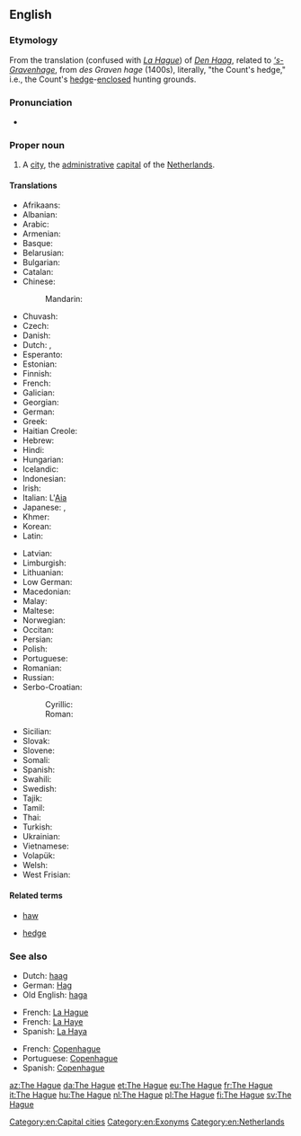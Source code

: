 {{also|hague}}
==English==
{{wikipedia}}

===Etymology===
From the {{etyl|fr|en}} translation (confused with ''[[w:La Hague|La Hague]]'') of {{etyl|nl|en}} ''[[Den Haag]]'', related to '' [['s-Gravenhage]]'', from ''des Graven hage'' (1400s), literally, "the Count's hedge," i.e., the Count's [[hedge]]-[[enclose]]d hunting grounds. <!--Originally ''Die Hage'', as first attested in 1242, akin to Old English {{m|ang|haga||hedge, hawthorn}}. ? -->

===Pronunciation===
* {{a|UK}} {{IPA|/ðə ˈheɪɡ/|lang=en}}

===Proper noun===
{{en-proper noun}}

# A [[city]], the [[administrative]] [[capital]] of the [[The Netherlands|Netherlands]].

====Translations====
{{trans-top|Dutch city}}
* Afrikaans: {{t|af|Den Haag}}
* Albanian: {{t|sq|Haga}}
* Arabic: {{t|ar|لَاهَاي|m}}
* Armenian: {{t|hy|Հաագա}}
* Basque: {{t+|eu|Haga}}
* Belarusian: {{t|be|Гаага|f|tr=Haáha}}
* Bulgarian: {{t+|bg|Хага|f|tr=Hága}}
* Catalan: {{t|ca|la Haia|f}}
* Chinese:
*: Mandarin: {{t+|cmn|海牙|tr=Hǎiyá|sc=Hani}}
* Chuvash: {{t|cv|Гаага}}
* Czech: {{t+|cs|Haag|m}}
* Danish: {{t|da|Haag}}
* Dutch: {{t+|nl|Den Haag}}, {{t+|nl|'s-Gravenhage}}
* Esperanto: {{t|eo|Hago}}
* Estonian: {{t+|et|Haag}}
* Finnish: {{t+|fi|Haag}}
* French: {{t+|fr|La Haye|f}}
* Galician: {{t|gl|A Haia|f}}
* Georgian: {{t|ka|ჰააგა}}
* German: {{t+|de|Den Haag|m}}
* Greek: {{t+|el|Χάγη|f}}
* Haitian Creole: {{t|ht|Layè}}
* Hebrew: {{t|he|האג|tr=hag}}
* Hindi: {{t|hi|हेग|tr=hēg}}
* Hungarian: {{t+|hu|Hága}}
* Icelandic: {{t|is|Haag}}
* Indonesian: {{t|id|Den Haag}}
* Irish: {{t|ga|Háig|f|alt=an Háig}}
* Italian: L'[[Aia]] {{g|f}}
* Japanese: {{t|ja|ハーグ|tr=Hāgu}}, {{t|ja|デン・ハーグ|tr=Den-Hāgu}}
* Khmer: {{t|km|ទីក្រុង​ហេគ|tr=tii krong heek|sc=Khmr}}
* Korean: {{t|ko|헤이그|tr=Heigeu|sc=Hang}}
* Latin: {{t|la|Haga|f}}
{{trans-mid}}
* Latvian: {{t|lv|Hāga}}
* Limburgish: {{t|li|D'n Haog}}
* Lithuanian: {{t|lt|Haga}}
* Low German: {{t|nds|N Heeg}}
* Macedonian: {{t|mk|Хаг|m|tr=Hag}}
* Malay: {{t|ms|Den Haag}}
* Maltese: {{t|mt|Il-Hague|m}}
* Norwegian: {{t|no|Haag}}
* Occitan: {{t|oc|L'Aia|f}}
* Persian: {{t|fa|لاهه|tr=Lâhe}}
* Polish: {{t+|pl|Haga|f}}
* Portuguese: {{t|pt|Haia|f}}
* Romanian: {{t+|ro|Haga}}
* Russian: {{t|ru|Гаага|f|tr=Gaága}}
* Serbo-Croatian:
*: Cyrillic: {{t|sh|Ха̑г|m|sc=Cyrl}}
*: Roman: {{t|sh|Hȃg|m}}
* Sicilian: {{t|scn|L'Aia|f}}
* Slovak: {{t|sk|Haag|m}}
* Slovene: {{t+|sl|Haag|m}}
* Somali: {{t|so|Den Haag}}
* Spanish: {{t+|es|La Haya|f}}
* Swahili: {{t|sw|Den Haag}}
* Swedish: {{t+|sv|Haag}}
* Tajik: {{t|tg|Гаага}}
* Tamil: {{t|ta|டென் ஹாக்}}
* Thai: {{t|th|เฮก|tr=hayg}}
* Turkish: {{t+|tr|Lahey}}
* Ukrainian: {{t|uk|Гаага|f|tr=Haáha}}
* Vietnamese: {{t|vi|Den Haag}}
* Volapük: {{t|vo|'s-Gravenhage}}
* Welsh: {{t|cy|Den Haag}}
* West Frisian: {{t|fy|De Haach}}
{{trans-bottom}}

====Related terms====
{{rel-top|Related terms}}
* [[haw]]
{{rel-mid}}
* [[hedge]]
{{rel-bottom}}

===See also===
{{rel-top3|See also}}
* Dutch: [[haag]]
* German: [[Hag]]
* Old English: [[haga]]
{{rel-mid3}}
* French: [[La Hague]]
* French: [[La Haye]]
* Spanish: [[La Haya]]
{{rel-mid3}}
* French: [[Copenhague]]
* Portuguese: [[Copenhague]]
* Spanish: [[Copenhague]]
{{rel-bottom}}

[[Category:en:Capital cities]]
[[Category:en:Exonyms]]
[[Category:en:Netherlands]]

[[az:The Hague]]
[[da:The Hague]]
[[et:The Hague]]
[[eu:The Hague]]
[[fr:The Hague]]
[[it:The Hague]]
[[hu:The Hague]]
[[nl:The Hague]]
[[pl:The Hague]]
[[fi:The Hague]]
[[sv:The Hague]]